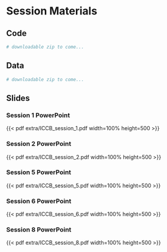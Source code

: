 # Session Materials {.unnumbered}

## Code

```r
# downloadable zip to come...
```


## Data

```r
# downloadable zip to come...
```


## Slides 

### Session 1 PowerPoint 

{{< pdf extra/ICCB_session_1.pdf width=100% height=500 >}}


### Session 2 PowerPoint 

{{< pdf extra/ICCB_session_2.pdf width=100% height=500 >}}


### Session 5 PowerPoint 

{{< pdf extra/ICCB_session_5.pdf width=100% height=500 >}}


### Session 6 PowerPoint 

{{< pdf extra/ICCB_session_6.pdf width=100% height=500 >}}

### Session 8 PowerPoint 

{{< pdf extra/ICCB_session_8.pdf width=100% height=500 >}}

